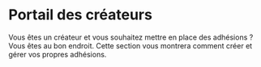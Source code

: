 # Portail des créateurs

Vous êtes un créateur et vous souhaitez mettre en place des adhésions ? Vous êtes au bon endroit. Cette section vous montrera comment créer et gérer vos propres adhésions.

<CategoryCards/>
